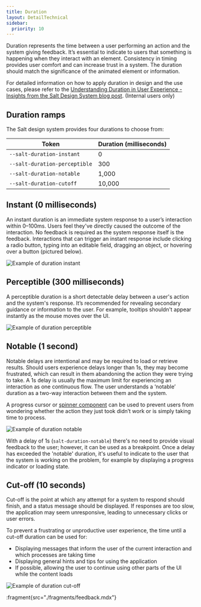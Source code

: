 ```yaml
---
title: Duration
layout: DetailTechnical
sidebar:
  priority: 10
---
```


Duration represents the time between a user performing an action and the system giving feedback. It’s essential to indicate to users that something is happening when they interact with an element. Consistency in timing provides user comfort and can increase trust in a system. The duration should match the significance of the animated element or information.

For detailed information on how to apply duration in design and the use cases, please refer to the [Understanding Duration in User Experience - Insights from the Salt Design System blog post](https://go/salt-ds-internal/salt/news/blogs/20250402-duration#). (Internal users only)

## Duration ramps

The Salt design system provides four durations to choose from:

| Token                         | Duration (milliseconds) |
| ----------------------------- | ----------------------- |
| `--salt-duration-instant`     | 0                       |
| `--salt-duration-perceptible` | 300                     |
| `--salt-duration-notable`     | 1,000                   |
| `--salt-duration-cutoff`      | 10,000                  |

## Instant (0 milliseconds)

An instant duration is an immediate system response to a user’s interaction within 0–100ms. Users feel they've directly caused the outcome of the interaction. No feedback is required as the system response itself is the feedback. Interactions that can trigger an instant response include clicking a radio button, typing into an editable field, dragging an object, or hovering over a button (pictured below).

<Image
  src="/img/foundations/duration-instant.png"
  alt="Example of duration instant"
/>

## Perceptible (300 milliseconds)

A perceptible duration is a short detectable delay between a user's action and the system's response. It’s recommended for revealing secondary guidance or information to the user. For example, tooltips shouldn't appear instantly as the mouse moves over the UI.

<Image
  src="/img/foundations/duration-perceptible.png"
  alt="Example of duration perceptible"
/>

## Notable (1 second)

Notable delays are intentional and may be required to load or retrieve results. Should users experience delays longer than 1s, they may become frustrated, which can result in them abandoning the action they were trying to take. A 1s delay is usually the maximum limit for experiencing an interaction as one continuous flow. The user understands a ‘notable’ duration as a two-way interaction between them and the system.

A progress cursor or [spinner component](https://www.saltdesignsystem.com/salt/components/spinner/examples) can be used to prevent users from wondering whether the action they just took didn’t work or is simply taking time to process.

<Image
  src="/img/foundations/duration-notable.png"
  alt="Example of duration notable"
/>

With a delay of 1s (`salt-duration-notable`) there's no need to provide visual feedback to the user; however, it can be used as a breakpoint. Once a delay has exceeded the 'notable' duration, it's useful to indicate to the user that the system is working on the problem, for example by displaying a progress indicator or loading state.

## Cut-off (10 seconds)

Cut-off is the point at which any attempt for a system to respond should finish, and a status message should be displayed. If responses are too slow, the application may seem unresponsive, leading to unnecessary clicks or user errors.

To prevent a frustrating or unproductive user experience, the time until a cut-off duration can be used for:

- Displaying messages that inform the user of the current interaction and which processes are taking time
- Displaying general hints and tips for using the application
- If possible, allowing the user to continue using other parts of the UI while the content loads

<Image
  src="/img/foundations/duration-cutoff.png"
  alt="Example of duration cut-off"
/>

:fragment{src="./fragments/feedback.mdx"}
